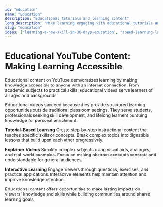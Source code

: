 ```yaml
---
id: "education"
name: "Education"
description: "Educational tutorials and learning content"
long_description: "Make learning engaging with educational tutorials and knowledge-sharing content."
slug: "education"
ideas: ["learning-a-new-skill-in-30-days-education", "speed-learning-languages-education", "testing-study-methods", "testing-memory-techniques", "testing-brain-training-games"]
---
```


# Educational YouTube Content: Making Learning Accessible

Educational content on YouTube democratizes learning by making knowledge accessible to anyone with an internet connection. From academic subjects to practical skills, educational videos serve learners of all ages and backgrounds.

Educational videos succeed because they provide structured learning opportunities outside traditional classroom settings. They serve students, professionals seeking skill development, and lifelong learners pursuing knowledge for personal enrichment.

**Tutorial-Based Learning**
Create step-by-step instructional content that teaches specific skills or concepts. Break complex topics into digestible lessons that build upon each other progressively.

**Explainer Videos**
Simplify complex subjects using visual aids, analogies, and real-world examples. Focus on making abstract concepts concrete and understandable for general audiences.

**Interactive Learning**
Engage viewers through questions, exercises, and practical applications. Interactive elements help maintain attention and improve knowledge retention.

Educational content offers opportunities to make lasting impacts on viewers' knowledge and skills while building communities around shared learning goals.
